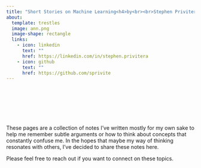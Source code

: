 ```yaml
---
title: "Short Stories on Machine Learning<h4>by<br><br>Stephen Privitera"
about:
  template: trestles
  image: ann.png
  image-shape: rectangle
  links:
    - icon: linkedin
      text: ""
      href: https://linkedin.com/in/stephen.privitera
    - icon: github
      text: ""
      href: https://github.com/sprivite
---
```


<br><br><br><br><br><br>
These pages are a collection of notes I've written mostly for my own sake to help me remember subtle arguments or how to think about concepts that constantly confuse me. In the hopes that maybe my way of thinking resonates with others, I've decided to share these notes here.

Please feel free to reach out if you want to connect on these topics.